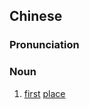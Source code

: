 ==Chinese==
{{zh-forms}}

===Pronunciation===
{{zh-pron
|mn=zz:siāng-仔
|cat=n
}}

===Noun===
{{zh-noun}}

# {{lb|zh|Zhangzhou|_|Min Nan}} [[first]] [[place]]